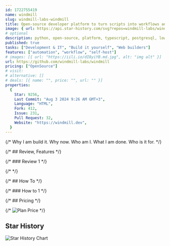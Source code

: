 ```yaml
---
id: 1722755419
name: windmill
slug: windmill-labs-windmill
title: Open-source developer platform to turn scripts into workflows and UIs. Fastest workflow engine (5x vs Airflow). Open-source alternative to Airplane and Retool.
image: { url: https://api.star-history.com/svg?repos=windmill-labs/windmill }
# optional
description: python, open-source, platform, typescript, postgresql, low-code, self-hostable,  ,
published: true
tasks: ["Development & IT", "Build it yourself", "Web builders"]
features: ["automation", "workflow", "self-host"]
# images: [{ url: "https://iili.io/dI8yiYB.md.jpg", alt: "img alt" }]
url: https://github.com/windmill-labs/windmill
pricing: ["OpenSource"]
# visit:
# alternative: []
# deals: [{ name: "", price: "", url: "" }]
properties:
  {
    Star: 9256,
    Last Commit: "Aug 3 2024 9:26 AM GMT+3",
    Language: "HTML",
    Fork: 412,
    Issue: 231,
    Pull Request: 32,
    Website: "https://windmill.dev",
  }
---
```


{/* Why I am build it. Why now. Who am I. What I am done. Who is it for. */}

{/* ## Review, Features */}

{/* ### Review 1 */}

{/* <DetailYoutube videoId="" startTime={0} /> */}

{/* ## How To */}

{/* ### How to 1 */}

{/* ## Pricing */}

{/* <Img src="" alt="Plan Price" /> */}

## Star History

![Star History Chart](https://api.star-history.com/svg?repos=windmill-labs/windmill)
